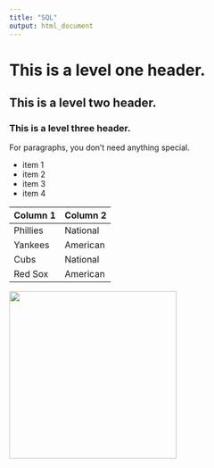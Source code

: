 ```yaml
---
title: "SQL"
output: html_document
---
```


# This is a level one header. 
## This is a level two header.
### This is a level three header. 

For paragraphs, you don't need anything special.

* item 1 
* item 2 
* item 3
* item 4 

Column 1 | Column 2 
--------- | ---------
Phillies | National 
Yankees | American
Cubs | National 
Red Sox | American 

<img src="MU.png" width="300" /> 